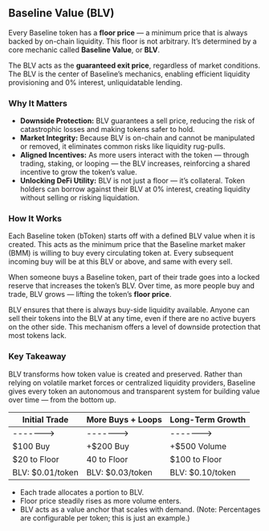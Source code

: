 
## Baseline Value (BLV)

Every Baseline token has a **floor price** — a minimum price that is always backed by on-chain liquidity. 
This floor is not arbitrary. It’s determined by a core mechanic called **Baseline Value**, or **BLV**. 

The BLV acts as the **guaranteed exit price**, regardless of market conditions. The BLV is the center of Baseline’s 
mechanics, enabling efficient liquidity provisioning and 0% interest, unliquidatable lending.

### Why It Matters
- **Downside Protection:** BLV guarantees a sell price, reducing the risk of catastrophic losses and making tokens safer to hold.
- **Market Integrity:** Because BLV is on-chain and cannot be manipulated or removed, it eliminates common risks like 
liquidity rug-pulls.
- **Aligned Incentives:** As more users interact with the token — through trading, staking, or looping — the BLV 
increases, reinforcing a shared incentive to grow the token’s value.
- **Unlocking DeFi Utility:** BLV is not just a floor — it’s collateral. Token holders can borrow against their BLV 
at 0% interest, creating liquidity without selling or risking liquidation. 


### How It Works
Each Baseline token (bToken) starts off with a defined BLV value when it is created. This acts as the minimum 
price that the Baseline market maker (BMM) is willing to buy every circulating token at. Every subsequent incoming 
buy will be at this BLV or above, and same with every sell. 

When someone buys a Baseline token, part of their trade goes into a locked reserve that increases the token’s BLV. 
Over time, as more people buy and trade, BLV grows — lifting the token’s **floor price**.

BLV ensures that there is always buy-side liquidity available. Anyone can sell their tokens into the BLV at any time, 
even if there are no active buyers on the other side. This mechanism offers a level of downside protection that most 
tokens lack.

### Key Takeaway
BLV transforms how token value is created and preserved. Rather than relying on volatile market 
forces or centralized liquidity providers, Baseline gives every token an autonomous and transparent system 
for building value over time — from the bottom up.


| Initial Trade | More Buys + Loops | Long-Term Growth |
| -------- | -------- | -------- |
| -------> | -------> | -------> |
| $100 Buy | +$200 Buy | +$500 Volume |
| $20 to Floor | 40 to Floor | $100 to Floor |
| BLV: $0.01/token | BLV: $0.03/token | BLV: $0.10/token |

- Each trade allocates a portion to BLV.
- Floor price steadily rises as more volume enters.
- BLV acts as a value anchor that scales with demand.
(Note: Percentages are configurable per token; this is just an example.)

